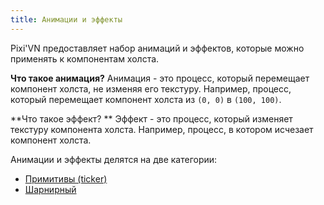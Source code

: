 ```yaml
---
title: Анимации и эффекты
---
```


Pixi'VN предоставляет набор анимаций и эффектов, которые можно применять к компонентам холста.

**Что такое анимация?** Анимация - это процесс, который перемещает компонент холста, не изменяя его текстуру. Например, процесс, который перемещает компонент холста из `(0, 0)` в `(100, 100)`.

**Что такое эффект? ** Эффект - это процесс, который изменяет текстуру компонента холста. Например, процесс, в котором исчезает компонент холста.

Анимации и эффекты делятся на две категории:

- [Примитивы (ticker)](/start/canvas-tickers)
- [Шарнирный](/start/canvas-articulated-animations-effects)
